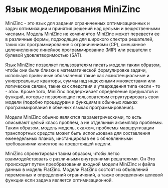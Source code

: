 # Язык моделирования MiniZinc {#sec-minizinc-overview}

MiniZinc - это язык для задания ограниченных оптимизационных и задач оптимизации и принятия решений над целыми и вещественными числами. Модель MiniZinc не компилятор MiniZinc может перевести ее в различные формы, подходящие для широкого спектра решателей, таких как программирование с ограничениями (CP), смешанное целочисленное линейное программирование (MIP) или решатели с булевой удовлетворимостью (SAT).

Язык MiniZinc позволяет пользователям писать модели таким образом, чтобы они были близки к математической формулировке задачи, используя привычные обозначения такие как экзистенциальные и универсальные кванторы, суммы над индексными множествами или логические связки, такие как следствия и утверждения типа «если - то - это». Кроме того, MiniZinc поддерживает определение предикатов и функций, которые позволяющие пользователям структурировать свои модели (подобно процедурам и функциям в обычных языках программирования в обычных языках программирования).

Модели MiniZinc обычно являются параметрическими, то есть описывают целый класс проблем, а не отдельный экземпляр проблемы. Таким образом, модель модель, скажем, проблемы маршрутизации транспортных средств может быть использована для составления еженедельных планов, инстанцировав ее с обновленными требованиями клиентов на предстоящей недели.

MiniZinc спроектирован таким образом, чтобы легко взаимодействовать с различными внутренними решателями. Он Это происходит путем преобразования входной модели MiniZinc и файла данных в модель FlatZinc. Модели FlatZinc состоят из объявлений переменных и определений ограничений, а также определения целевой функции если задача является оптимизационной.
